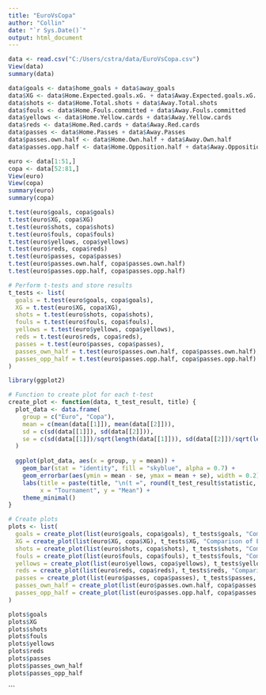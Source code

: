 ---
title: "EuroVsCopa"
author: "Collin"
date: "`r Sys.Date()`"
output: html_document
---

```{r}
data <- read.csv("C:/Users/cstra/data/EuroVsCopa.csv")
View(data)
summary(data)
```

```{r}

data$goals <- data$home_goals + data$away_goals
data$XG <- data$Home.Expected.goals.xG. + data$Away.Expected.goals.xG.
data$shots <- data$Home.Total.shots + data$Away.Total.shots
data$fouls <- data$Home.Fouls.committed + data$Away.Fouls.committed
data$yellows <- data$Home.Yellow.cards + data$Away.Yellow.cards
data$reds <- data$Home.Red.cards + data$Away.Red.cards
data$passes <- data$Home.Passes + data$Away.Passes
data$passes.own.half <- data$Home.Own.half + data$Away.Own.half
data$passes.opp.half <- data$Home.Opposition.half + data$Away.Opposition.half
```

```{r}

euro <- data[1:51,]
copa <- data[52:81,]
View(euro)
View(copa)
summary(euro)
summary(copa)
```
```{r}

t.test(euro$goals, copa$goals)
t.test(euro$XG, copa$XG)
t.test(euro$shots, copa$shots)
t.test(euro$fouls, copa$fouls)
t.test(euro$yellows, copa$yellows)
t.test(euro$reds, copa$reds)
t.test(euro$passes, copa$passes)
t.test(euro$passes.own.half, copa$passes.own.half)
t.test(euro$passes.opp.half, copa$passes.opp.half)
```

```{r}

# Perform t-tests and store results
t_tests <- list(
  goals = t.test(euro$goals, copa$goals),
  XG = t.test(euro$XG, copa$XG),
  shots = t.test(euro$shots, copa$shots),
  fouls = t.test(euro$fouls, copa$fouls),
  yellows = t.test(euro$yellows, copa$yellows),
  reds = t.test(euro$reds, copa$reds),
  passes = t.test(euro$passes, copa$passes),
  passes_own_half = t.test(euro$passes.own.half, copa$passes.own.half),
  passes_opp_half = t.test(euro$passes.opp.half, copa$passes.opp.half)
)
```

```{r}

library(ggplot2)

# Function to create plot for each t-test
create_plot <- function(data, t_test_result, title) {
  plot_data <- data.frame(
    group = c("Euro", "Copa"),
    mean = c(mean(data[[1]]), mean(data[[2]])),
    sd = c(sd(data[[1]]), sd(data[[2]])),
    se = c(sd(data[[1]])/sqrt(length(data[[1]])), sd(data[[2]])/sqrt(length(data[[2]])))
  )
  
  ggplot(plot_data, aes(x = group, y = mean)) +
    geom_bar(stat = "identity", fill = "skyblue", alpha = 0.7) +
    geom_errorbar(aes(ymin = mean - se, ymax = mean + se), width = 0.2) +
    labs(title = paste(title, "\n(t =", round(t_test_result$statistic, 2), ", p =", round(t_test_result$p.value, 4), ")"),
         x = "Tournament", y = "Mean") +
    theme_minimal()
}
```

```{r}
# Create plots
plots <- list(
  goals = create_plot(list(euro$goals, copa$goals), t_tests$goals, "Comparison of Goals between Euro and Copa"),
  XG = create_plot(list(euro$XG, copa$XG), t_tests$XG, "Comparison of Expected Goals (XG) between Euro and Copa"),
  shots = create_plot(list(euro$shots, copa$shots), t_tests$shots, "Comparison of Shots between Euro and Copa"),
  fouls = create_plot(list(euro$fouls, copa$fouls), t_tests$fouls, "Comparison of Fouls between Euro and Copa"),
  yellows = create_plot(list(euro$yellows, copa$yellows), t_tests$yellows, "Comparison of Yellow Cards between Euro and Copa"),
  reds = create_plot(list(euro$reds, copa$reds), t_tests$reds, "Comparison of Red Cards between Euro and Copa"),
  passes = create_plot(list(euro$passes, copa$passes), t_tests$passes, "Comparison of Passes between Euro and Copa"),
  passes_own_half = create_plot(list(euro$passes.own.half, copa$passes.own.half), t_tests$passes_own_half, "Comparison of Passes in Own Half between Euro and Copa"),
  passes_opp_half = create_plot(list(euro$passes.opp.half, copa$passes.opp.half), t_tests$passes_opp_half, "Comparison of Passes in Opponent's Half between Euro and Copa")
)
```

```{r}
plots$goals
plots$XG
plots$shots
plots$fouls
plots$yellows
plots$reds
plots$passes
plots$passes_own_half
plots$passes_opp_half
```






```

